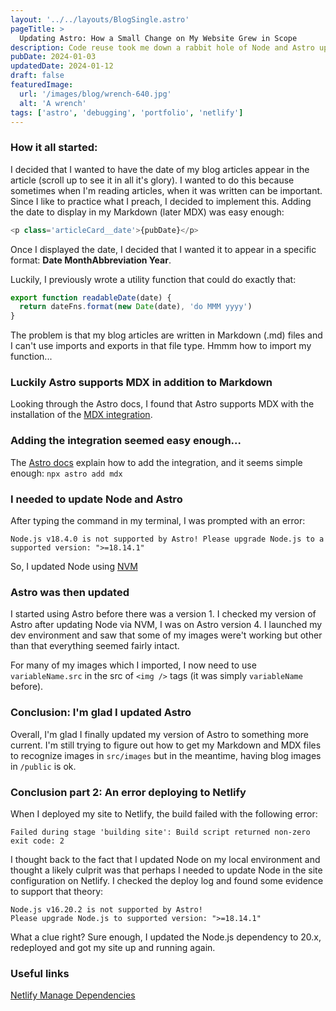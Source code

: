 ```yaml
---
layout: '../../layouts/BlogSingle.astro'
pageTitle: >
  Updating Astro: How a Small Change on My Website Grew in Scope
description: Code reuse took me down a rabbit hole of Node and Astro updates
pubDate: 2024-01-03
updatedDate: 2024-01-12
draft: false
featuredImage:
  url: '/images/blog/wrench-640.jpg'
  alt: 'A wrench'
tags: ['astro', 'debugging', 'portfolio', 'netlify']
---
```


### How it all started:

I decided that I wanted to have the date of my blog articles appear in the article (scroll up to see it in all it's glory). I wanted to do this because sometimes when I'm reading articles, when it was written can be important. Since I like to practice what I preach, I decided to implement this.
Adding the date to display in my Markdown (later MDX) was easy enough:

```js
<p class='articleCard__date'>{pubDate}</p>
```

Once I displayed the date, I decided that I wanted it to appear in a specific format: **Date MonthAbbreviation Year**.

Luckily, I previously wrote a utility function that could do exactly that:

```js
export function readableDate(date) {
  return dateFns.format(new Date(date), 'do MMM yyyy')
}
```

The problem is that my blog articles are written in Markdown (.md) files and I can't use imports and exports in that file type. Hmmm how to import my function...

### Luckily Astro supports MDX in addition to Markdown

Looking through the Astro docs, I found that Astro supports MDX with the installation of the [MDX integration](https://docs.astro.build/en/guides/markdown-content/).

### Adding the integration seemed easy enough...

The [Astro docs](https://docs.astro.build/en/guides/integrations-guide/mdx/) explain how to add the integration, and it seems simple enough: `npx astro add mdx`

### I needed to update Node and Astro

After typing the command in my terminal, I was prompted with an error:

```
Node.js v18.4.0 is not supported by Astro! Please upgrade Node.js to a supported version: ">=18.14.1"
```

So, I updated Node using [NVM](https://github.com/nvm-sh/nvm/blob/master/README.md)

### Astro was then updated

I started using Astro before there was a version 1. I checked my version of Astro after updating Node via NVM, I was on Astro version 4. I launched my dev environment and saw that some of my images were't working but other than that everything seemed fairly intact.

For many of my images which I imported, I now need to use `variableName.src` in the src of `<img />` tags (it was simply `variableName` before).

### Conclusion: I'm glad I updated Astro

Overall, I'm glad I finally updated my version of Astro to something more current. I'm still trying to figure out how to get my Markdown and MDX files to recognize images in `src/images` but in the meantime, having blog images in `/public` is ok.

### Conclusion part 2: An error deploying to Netlify

When I deployed my site to Netlify, the build failed with the following error:

```
Failed during stage 'building site': Build script returned non-zero exit code: 2
```

I thought back to the fact that I updated Node on my local environment and thought a likely culprit was that perhaps I needed to update Node in the site configuration on Netlify. I checked the deploy log and found some evidence to support that theory:

```
Node.js v16.20.2 is not supported by Astro!
Please upgrade Node.js to supported version: ">=18.14.1"
```

What a clue right? Sure enough, I updated the Node.js dependency to 20.x, redeployed and got my site up and running again.

### Useful links

[Netlify Manage Dependencies](https://docs.netlify.com/configure-builds/manage-dependencies/)
